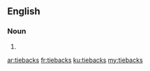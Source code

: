 ==English==

===Noun===
{{head|en|plural}}

# {{plural of|tieback|lang=en|nocat=1}}

[[ar:tiebacks]]
[[fr:tiebacks]]
[[ku:tiebacks]]
[[my:tiebacks]]